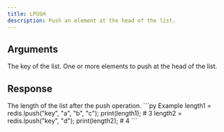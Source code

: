 ```yaml
---
title: LPUSH
description: Push an element at the head of the list.
---
```


## Arguments

<ParamField body="key" type="string" required>
  The key of the list.
</ParamField>

<ParamField body="elements" type="...TValue[]" required>
  One or more elements to push at the head of the list.
</ParamField>


## Response

<ResponseField type="number" required>
  The length of the list after the push operation.
</ResponseField>

<RequestExample>
```py Example 
length1 = redis.lpush("key", "a", "b", "c"); 
print(length1); # 3
length2 = redis.lpush("key", "d"); 
print(length2); # 4
 ```


</RequestExample>
